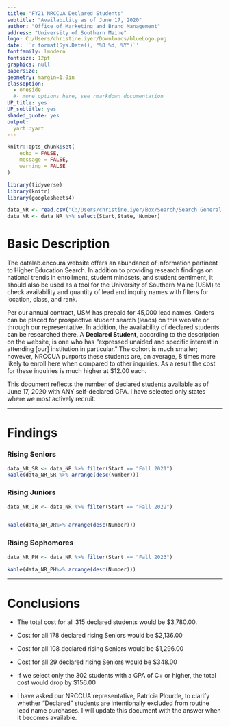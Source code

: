 ```yaml
---
title: "FY21 NRCCUA Declared Students"
subtitle: "Availability as of June 17, 2020"
author: "Office of Marketing and Brand Management"
address: "University of Southern Maine"     
logo: C:/Users/christine.iyer/Downloads/blueLogo.png
date: '`r format(Sys.Date(), "%B %d, %Y")`' 
fontfamily: lmodern
fontsize: 12pt
graphics: null
papersize: 
geometry: margin=1.0in
classoption:
  - oneside
  #- more options here, see rmarkdown documentation 
UP_title: yes
UP_subtitle: yes
shaded_quote: yes
output: 
  yart::yart
---
```




```r
knitr::opts_chunk$set(
	echo = FALSE,
	message = FALSE,
	warning = FALSE
)
```


```r
library(tidyverse)
library(knitr)
library(googlesheets4)
```

```r
data_NR <- read.csv("C:/Users/christine.iyer/Box/Search/Search General Information/NRCCUA Stuff/NRCCUADeclared.csv", header = T)
data_NR <- data_NR %>% select(Start,State, Number)
```

# Basic Description

The datalab.encoura website offers an abundance of information pertinent to Higher Education Search. In addition to providing research findings on national trends in enrollment, student mindsets, and student sentiment, it should also be used as a tool for the University of Southern Maine (USM) to check availability and quantity of lead and inquiry names with filters for location, class, and rank. 

Per our annual contract, USM has prepaid for 45,000 lead names. Orders can be placed for prospective student search (leads) on this website or through our representative. In addition, the availability of declared students can be researched there. A __Declared Student__, according to the description on the website, is one who has "expressed unaided and specific interest in attending [our] institution in particular." The cohort is much smaller; however, NRCCUA purports these students are, on average, 8 times more likely to enroll here when compared to other inquiries. As a result the cost for these inquiries is much higher at $12.00 each. 

This document reflects the number of declared students available as of June 17, 2020 with ANY self-declared GPA. I have selected only states where we most actively recruit.



---

# Findings

### Rising Seniors

```r
data_NR_SR <- data_NR %>% filter(Start == "Fall 2021")  
kable(data_NR_SR %>% arrange(desc(Number)))
```

### Rising Juniors

```r
data_NR_JR <- data_NR %>% filter(Start == "Fall 2022")  


kable(data_NR_JR%>% arrange(desc(Number)))
```

### Rising Sophomores

```r
data_NR_PH <- data_NR %>% filter(Start == "Fall 2023")  

kable(data_NR_PH%>% arrange(desc(Number)))
```

---

# Conclusions 

* The total cost for all 315 declared students would be $3,780.00.

* Cost for all 178 declared rising Seniors would be $2,136.00

* Cost for all 108 declared rising Seniors would be $1,296.00

* Cost for all 29 declared rising Seniors would be $348.00

* If we select only the 302 students with a GPA of C+ or higher, the total cost would drop by $156.00

* I have asked our NRCCUA representative, Patricia Plourde, to clarify whether "Declared" students are intentionally excluded from routine lead name purchases. I will update this document with the answer when it becomes available.

